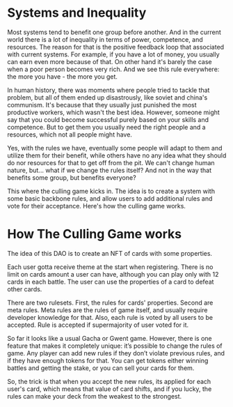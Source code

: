 # Systems and Inequality

Most systems tend to benefit one group before another. And in the current world there is a lot of inequality
in terms of power, competence, and resources. The reason for that is the positive feedback loop that associated
with current systems. For example, if you have a lot of money, you usually can earn even more because of that. On 
other hand it's barely the case when a poor person becomes very rich. And we see this rule everywhere: the more you have -
the more you get. 

In human history, there was moments where people tried to tackle that problem, but all of them ended up disastrously, like 
soviet and china's communism. It's because that they usually just punished the most productive workers, which wasn't the best idea.
However, someone might say that you could become successful purely based on your skills and competence. But to get them you usually 
need the right people and a resources, which not all people might have. 

Yes, with the rules we have, eventually some people will adapt to them and utilize them for their benefit, while others have no 
any idea what they should do nor resources for that to get off from the pit. We can't change human nature, but... what if we change 
the rules itself? And not in the way that benefits some group, but benefits everyone?

This where the culling game kicks in. The idea is to create a system with some basic backbone rules, and allow users to add additional
rules and vote for their acceptance. Here's how the culling game works.

# How The Culling Game works

The idea of this DAO is to create an NFT of cards with some properties. 

Each user gotta receive theme at the start when registering. There is no limit on 
cards amount a user can have, although you can play only with 12 cards in each battle. 
The user can use the properties of a card to defeat other cards. 

There are two rulesets. First, the rules for cards' properties. Second are meta rules. 
Meta rules are the rules of game itself, and usually require developer knowledge for that. 
Also, each rule is voted by all users to be accepted. Rule is accepted if 
supermajority of user voted for it. 

So far it looks like a usual Gacha or Gwent game. However, there is one feature that makes it completely unique: it’s possible to change the rules of game. Any player can add new rules if they don’t violate previous rules, and if they have enough tokens for that. You can get tokens either winning battles and getting the stake, or you can sell your cards for them. 

So, the trick is that when you accept the new rules, its applied for each user's card, which means that value of card shifts, and if you lucky, the rules can make your deck from the weakest to the strongest.

